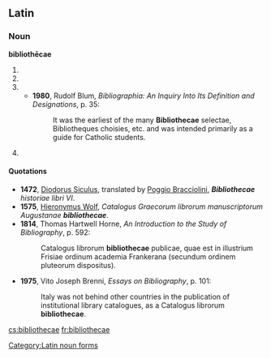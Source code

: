 ==Latin==

===Noun===
'''bibliothēcae'''

# {{inflection of|lang=la|bibliotheca|bibliothēca|gen|s}}
# {{inflection of|lang=la|bibliotheca|bibliothēca|dat|s}}
# {{inflection of|lang=la|bibliotheca|bibliothēca|nom|p}}
#*'''1980''', Rudolf Blum, ''Bibliographia: An Inquiry Into Its Definition and Designations'', p. 35:
#*:It was the earliest of the many '''Bibliothecae''' selectae, Bibliotheques choisies, etc. and was intended primarily as a guide for Catholic students.
# {{inflection of|lang=la|bibliotheca|bibliothēca|voc|p}}

====Quotations====
*'''1472''', [[w:Diodorus Siculus|Diodorus Siculus]], translated by [[w:Gian Francesco Poggio Bracciolini|Poggio Bracciolini]], '''''Bibliothecae''' historiae libri VI''.
*'''1575''', [[w:Hieronymus Wolf|Hieronymus Wolf]], ''Catalogus Graecorum librorum manuscriptorum Augustanae '''bibliothecae'''''.
*'''1814''', Thomas Hartwell Horne, ''An Introduction to the Study of Bibliography'', p. 592:
*:Catalogus librorum '''bibliothecae''' publicae, quae est in illustrium Frisiae ordinum academia  Frankerana (secundum ordinem pluteorum dispositus).
*'''1975''', Vito Joseph Brenni, ''Essays on Bibliography'', p. 101:
*:Italy was not behind other countries in the publication of institutional library catalogues, as a Catalogus librorum '''bibliothecae'''.

[[Category:Latin noun forms]]

[[cs:bibliothecae]]
[[fr:bibliothecae]]